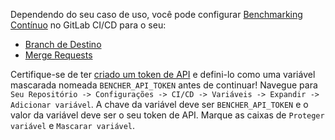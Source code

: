 Dependendo do seu caso de uso, você pode configurar [Benchmarking Contínuo][continuous benchmarking] no GitLab CI/CD para o seu:

- [Branch de Destino](#target-branch)
- [Merge Requests](#merge-requests)

Certifique-se de ter [criado um token de API][created an api token] e defini-lo como uma variável mascarada nomeada `BENCHER_API_TOKEN` antes de continuar! Navegue para `Seu Repositório -> Configurações -> CI/CD -> Variáveis -> Expandir -> Adicionar variável`. A chave da variável deve ser `BENCHER_API_TOKEN` e o valor da variável deve ser o seu token de API. Marque as caixas de `Proteger variável` e `Mascarar variável`.

[continuous benchmarking]: /pt/docs/explanation/continuous-benchmarking/
[created an api token]: /pt/docs/tutorial/quick-start/#create-an-api-token

[target branch]: #target-branch
[merge requests]: #merge-requests
